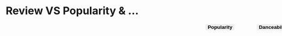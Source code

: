 
<head>
    <title>Review VS Popularity</title>
    <script src="https://d3js.org/d3.v7.min.js"></script>
</head>

<body>
    <h1>Review VS Popularity & ...</h1>
    <p class="buttons">
        <button type="button" id="popularity" value="popularity" class="button">Popularity</button>
        <button type="button" id="danceability" value="danceability" class="button">Danceability</button>
        <button type="button" id="energy" value="energy" class="button">Energy</button>
    </p>
    <svg width="1000" height="3000"></svg>
    <script src="assets/rvp.js"></script>
</body>
<div class="info">
</div>
<style>
    svg {
        position: absolute;
    }
    text {
        font-size: 12px;
    }
    .line {
        fill: none;
        stroke: gainsboro;
        stroke-width: 1.5px;
        opacity: 0.3;
        z-index: -1;
    }
    #head,
    .button {
        font-weight: bold;
        border-radius:3px; 
        -moz-border-radius:3px; 
        -webkit-border-radius:3px;
        border:none;
    }
    .buttons {
        position: relative;
        left: 500px;
        top: 0px;
        width: 400px;
        display: flex;
        justify-content: space-around;
    }
    .info {
        visibility: hidden;
        position: relative;
        width: fit-content;
        background-color: whitesmoke;
        border: 1px solid gray;
        border-radius: 5px;
        padding: 5px;
        font-style: italic;
        font-size: 12px;
    }
</style>

